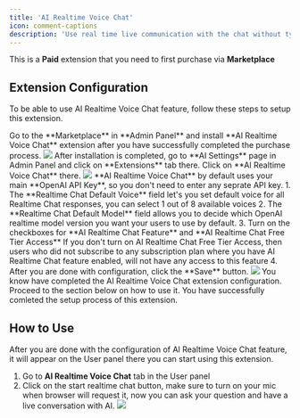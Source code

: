 ```yaml
---
title: 'AI Realtime Voice Chat'
icon: comment-captions
description: 'Use real time live communication with the chat without typing any of your questions with AI Realtime Voice Chat extension'
---
```


<Warning>This is a **Paid** extension that you need to first purchase via **Marketplace**</Warning>

## Extension Configuration
To be able to use AI Realtime Voice Chat feature, follow these steps to setup this extension.

<Steps>
  <Step title="Step 1">
    Go to the **Marketplace** in **Admin Panel** and install **AI Realtime Voice Chat** extension after you have successfully completed the purchase process.     
    <img src="/images/extensions/realtime/chat-1.png" />    
  </Step>
  <Step title="Step 2">
    After installation is completed, go to **AI Settings** page in Admin Panel and click on **Extensions** tab there. Click on **AI Realtime Voice Chat** there. 
    <img src="/images/extensions/realtime/chat-2.png" />
  </Step>
   <Step title="Step 3">
    **AI Realtime Voice Chat** by default uses your main **OpenAI API Key**, so you don't need to enter any seprate API key. 
    1. The **Realtime Chat Default Voice** field let's you set default voice for all Realtime Chat responses, you can select 1 out of 8 available voices 
    2. The **Realtime Chat Default Model** field allows you to decide which OpenAI realtime model version you want your users to use by default. 
    3. Turn on the checkboxes for **AI Realtime Chat Feature** and **AI Realtime Chat Free Tier Access** 
    <Note>If you don't turn on AI Realtime Chat Free Tier Access, then users who did not subscribe to any subscription plan where you have AI Realtime Chat feature enabled, will not have any access to this feature</Note>
    4. After you are done with configuration, click the **Save** button.  
    <img src="/images/extensions/realtime/chat-3.png" />
  </Step>
  <Step title="Step 5">
    You know have completed the AI Realtime Voice Chat extension configuration. Proceed to the section below on how to use it. 
  </Step>
</Steps>

<Check>
You have successfully comleted the setup process of this extension.
</Check>

## How to Use
After you are done with the configuration of AI Realtime Voice Chat feature, it will appear on the User panel there you can start using this extension.   

1. Go to **AI Realtime Voice Chat** tab in the User panel 
2. Click on the start realtime chat button, make sure to turn on your mic when browser will request it, now you can ask your question and have a live conversation with AI. 
     <img src="/images/extensions/realtime/chat-4.png" />



